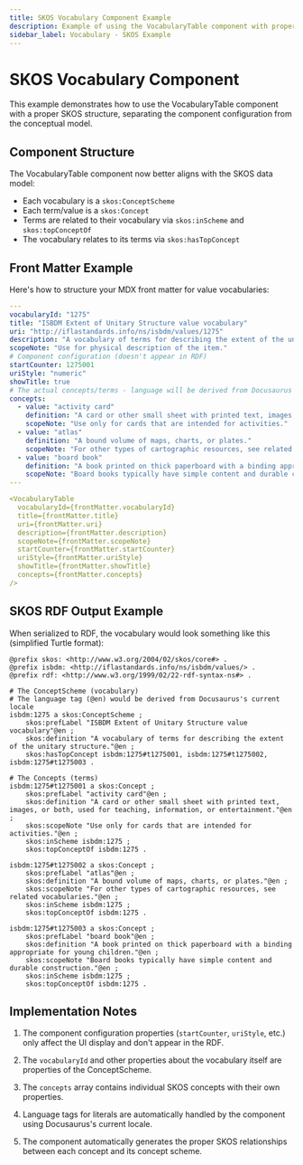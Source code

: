 ```yaml
---
title: SKOS Vocabulary Component Example
description: Example of using the VocabularyTable component with proper SKOS structure
sidebar_label: Vocabulary - SKOS Example
---
```



# SKOS Vocabulary Component

This example demonstrates how to use the VocabularyTable component with a proper SKOS structure, separating the component configuration from the conceptual model.

## Component Structure

The VocabularyTable component now better aligns with the SKOS data model:

- Each vocabulary is a `skos:ConceptScheme`
- Each term/value is a `skos:Concept` 
- Terms are related to their vocabulary via `skos:inScheme` and `skos:topConceptOf`
- The vocabulary relates to its terms via `skos:hasTopConcept`

## Front Matter Example

Here's how to structure your MDX front matter for value vocabularies:

```yaml
---
vocabularyId: "1275"
title: "ISBDM Extent of Unitary Structure value vocabulary"
uri: "http://iflastandards.info/ns/isbdm/values/1275"
description: "A vocabulary of terms for describing the extent of the unitary structure."
scopeNote: "Use for physical description of the item."
# Component configuration (doesn't appear in RDF)
startCounter: 1275001
uriStyle: "numeric"
showTitle: true
# The actual concepts/terms - language will be derived from Docusaurus i18n
concepts:
  - value: "activity card"
    definition: "A card or other small sheet with printed text, images, or both, used for teaching, information, or entertainment."
    scopeNote: "Use only for cards that are intended for activities."
  - value: "atlas"
    definition: "A bound volume of maps, charts, or plates."
    scopeNote: "For other types of cartographic resources, see related vocabularies."
  - value: "board book"
    definition: "A book printed on thick paperboard with a binding appropriate for young children."
    scopeNote: "Board books typically have simple content and durable construction."
---

<VocabularyTable
  vocabularyId={frontMatter.vocabularyId}
  title={frontMatter.title}
  uri={frontMatter.uri}
  description={frontMatter.description}
  scopeNote={frontMatter.scopeNote}
  startCounter={frontMatter.startCounter}
  uriStyle={frontMatter.uriStyle}
  showTitle={frontMatter.showTitle}
  concepts={frontMatter.concepts}
/>
```

## SKOS RDF Output Example

When serialized to RDF, the vocabulary would look something like this (simplified Turtle format):

```turtle
@prefix skos: <http://www.w3.org/2004/02/skos/core#> .
@prefix isbdm: <http://iflastandards.info/ns/isbdm/values/> .
@prefix rdf: <http://www.w3.org/1999/02/22-rdf-syntax-ns#> .

# The ConceptScheme (vocabulary)
# The language tag (@en) would be derived from Docusaurus's current locale
isbdm:1275 a skos:ConceptScheme ;
    skos:prefLabel "ISBDM Extent of Unitary Structure value vocabulary"@en ;
    skos:definition "A vocabulary of terms for describing the extent of the unitary structure."@en ;
    skos:hasTopConcept isbdm:1275#t1275001, isbdm:1275#t1275002, isbdm:1275#t1275003 .

# The Concepts (terms)
isbdm:1275#t1275001 a skos:Concept ;
    skos:prefLabel "activity card"@en ;
    skos:definition "A card or other small sheet with printed text, images, or both, used for teaching, information, or entertainment."@en ;
    skos:scopeNote "Use only for cards that are intended for activities."@en ;
    skos:inScheme isbdm:1275 ;
    skos:topConceptOf isbdm:1275 .

isbdm:1275#t1275002 a skos:Concept ;
    skos:prefLabel "atlas"@en ;
    skos:definition "A bound volume of maps, charts, or plates."@en ;
    skos:scopeNote "For other types of cartographic resources, see related vocabularies."@en ;
    skos:inScheme isbdm:1275 ;
    skos:topConceptOf isbdm:1275 .

isbdm:1275#t1275003 a skos:Concept ;
    skos:prefLabel "board book"@en ;
    skos:definition "A book printed on thick paperboard with a binding appropriate for young children."@en ;
    skos:scopeNote "Board books typically have simple content and durable construction."@en ;
    skos:inScheme isbdm:1275 ;
    skos:topConceptOf isbdm:1275 .
```

## Implementation Notes

1. The component configuration properties (`startCounter`, `uriStyle`, etc.) only affect the UI display and don't appear in the RDF.

2. The `vocabularyId` and other properties about the vocabulary itself are properties of the ConceptScheme.

3. The `concepts` array contains individual SKOS concepts with their own properties.

4. Language tags for literals are automatically handled by the component using Docusaurus's current locale.

5. The component automatically generates the proper SKOS relationships between each concept and its concept scheme.